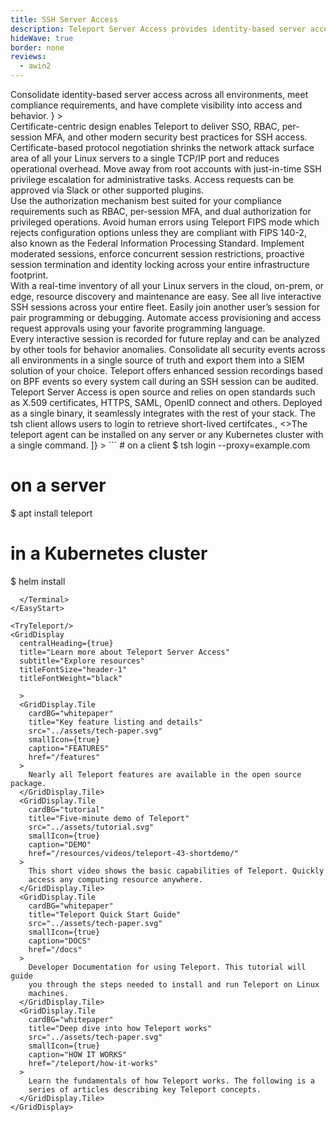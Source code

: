 ```yaml
---
title: SSH Server Access
description: Teleport Server Access provides identity-based server access across all environments
hideWave: true
border: none
reviews:
  - awin2
---
```



<Section bg="grayWave">
  <AnimationHeader
    title="Teleport Server Access"
    subtitle="Teleport Access Plane"
    description={
      <>
        Consolidate identity-based server access across all environments, meet
        compliance requirements, and have complete visibility into access and
        behavior.
      </>
    }
  >
  <TerminalAnimation text="server"/>
  </AnimationHeader>
  <AnnouncementBar />
</Section>
<Section bg="waveLight">
  <ProductBanner
    imgPosition="right"
    title="Easily secure your servers using security best practices"
    subtitle="For DevSecOps"
    src="../assets/server-access.png"
    alt="a diagram of server architecture"
    description="Teleport delivers industry best practices for SSH access with minimal configuration. Easily enforce MFA, RBAC, and SSO using identity-based short-lived certificates and leave SSH keys behind."
  >
    <ProductBanner.Item title="Certificate-based access">
      Certificate-centric design enables Teleport to deliver SSO, RBAC, per-session MFA, and other modern security best practices for SSH access.
    </ProductBanner.Item>
    <ProductBanner.Item title="TLS routing">
      Certificate-based protocol negotiation shrinks the network attack surface area of all your Linux servers to a single TCP/IP port and reduces operational overhead.
    </ProductBanner.Item>
    <ProductBanner.Item title="Access requests">
      Move away from root accounts with just-in-time SSH privilege escalation for administrative tasks. Access requests can be approved via Slack or other supported plugins.
    </ProductBanner.Item>
  </ProductBanner>
</Section>

<Section bg="grayWave">
  <ProductBanner
    imgPosition="left"
    title="Meet compliance requirements"
    subtitle="For compliance-minded engineers"
    src="../assets/meet_compliance_requirements@2x.png"
    alt="a diagram of server architecture"
    description="Teleport was designed to continuously maintain compliance and pass audits with minimal configuration. The supported standards include SOC2, FedRAMP, HIPAA, ISO 27001, PCI and more."
  >
    <ProductBanner.Item title="Advanced authorization">
      Use the authorization mechanism best suited for your compliance requirements such as RBAC, per-session MFA, and dual authorization for privileged operations.
    </ProductBanner.Item>
    <ProductBanner.Item title="FIPS mode">
      Avoid human errors using Teleport FIPS mode which rejects configuration options unless they are compliant with FIPS 140-2, also known as the Federal Information Processing Standard.
    </ProductBanner.Item>
    <ProductBanner.Item title="Session controls">
      Implement moderated sessions, enforce concurrent session restrictions, proactive session termination and identity locking across your entire infrastructure footprint.
    </ProductBanner.Item>
  </ProductBanner>
</Section>
<Section bg="wavelight">
  <ProductBanner
    imgPosition="right"
    title="Access that doesn't get in the way"
    subtitle="For developers"
    src="../assets/globe-laptop-image@2x-right-side.png"
    alt="a diagram of server architecture"
    description="Designed for cloud-native workloads across multiple environments, Teleport works with existing CI/CD solutions, in a terminal, and in a browser. SSH permissions are always in sync with other layers of your stack removing the need to juggle shared secrets, or hop between VPNs and multiple access points."
  >
    <ProductBanner.Item title="Live server inventory">
      With a real-time inventory of all your Linux servers in the cloud, on-prem, or edge, resource discovery and maintenance are easy.
    </ProductBanner.Item>
    <ProductBanner.Item title="Shared sessions">
      See all live interactive SSH sessions across your entire fleet. Easily join another user’s session for pair programming or debugging.
    </ProductBanner.Item>
    <ProductBanner.Item title="Access as code">
      Automate access provisioning and access request approvals using your favorite programming language.
    </ProductBanner.Item>
  </ProductBanner>
</Section>
<Section bg="grayWave">
  <ProductBanner
    imgPosition="left"
    title="Complete visibility into access and behavior"
    subtitle="For security professionals"
    src="../assets/complete-visibility.png"
    alt="a diagram of server architecture"
    description="Teleport provides a live view and an audit log for server sessions, filesystem changes, data transfers, command executions, and other security events making it easy to see what’s happening and who is responsible."
  >
    <ProductBanner.Item title="Session recording">
      Every interactive session is recorded for future replay and can be
      analyzed by other tools for behavior anomalies.
    </ProductBanner.Item>
    <ProductBanner.Item title="Unified audit log">
      Consolidate all security events across all environments in a single source of truth and export them into a SIEM solution of your choice.
    </ProductBanner.Item>
    <ProductBanner.Item title="Kernel-level logging">
      Teleport offers enhanced session recordings based on BPF events so every system call during an SSH session can be audited.
    </ProductBanner.Item>
  </ProductBanner>
</Section>
<Section bg="grayGradient">
  <Feedback reviews={meta.reviews} />
</Section>

<VideoBanner title="Demo Video" videoId="tUXYtwP-Kvw" />
<WorksWith title="Works with everything you have">
  Teleport Server Access is open source and relies on open standards such as
  X.509 certificates, HTTPS, SAML, OpenID connect and others. Deployed as a
  single binary, it seamlessly integrates with the rest of your stack.
</WorksWith>
<EasyStart
  description="Teleport is easy to deploy and use. We believe that simplicity and good user experience are key to first-class security."
  listDescription="Teleport consists of just two binaries."
  listItems={[
    <>The <span style={{color: "#512FC9", fontFamily: "Ubuntu Mono"}}>tsh</span> client allows users to login to retrieve short-lived certifcates.</>,
    <>The <span style={{color: "#512FC9", fontFamily: "Ubuntu Mono"}}>teleport</span> agent can be installed on any server or any Kubernetes cluster with a single command.</>
  ]}
>
  <Terminal>
```
# on a client
$ tsh login --proxy=example.com

# on a server
$ apt install teleport

# in a Kubernetes cluster
$ helm install
```
  </Terminal>
</EasyStart>

<TryTeleport/>
<GridDisplay
  centralHeading={true}
  title="Learn more about Teleport Server Access"
  subtitle="Explore resources"
  titleFontSize="header-1"
  titleFontWeight="black"

  >
  <GridDisplay.Tile
    cardBG="whitepaper"
    title="Key feature listing and details"
    src="../assets/tech-paper.svg"
    smallIcon={true}
    caption="FEATURES"
    href="/features"
  >
    Nearly all Teleport features are available in the open source package.
  </GridDisplay.Tile>
  <GridDisplay.Tile
    cardBG="tutorial"
    title="Five-minute demo of Teleport"
    src="../assets/tutorial.svg"
    smallIcon={true}
    caption="DEMO"
    href="/resources/videos/teleport-43-shortdemo/"
  >
    This short video shows the basic capabilities of Teleport. Quickly
    access any computing resource anywhere.
  </GridDisplay.Tile>
  <GridDisplay.Tile
    cardBG="whitepaper"
    title="Teleport Quick Start Guide"
    src="../assets/tech-paper.svg"
    smallIcon={true}
    caption="DOCS"
    href="/docs"
  >
    Developer Documentation for using Teleport. This tutorial will guide
    you through the steps needed to install and run Teleport on Linux
    machines.
  </GridDisplay.Tile>
  <GridDisplay.Tile
    cardBG="whitepaper"
    title="Deep dive into how Teleport works"
    src="../assets/tech-paper.svg"
    smallIcon={true}
    caption="HOW IT WORKS"
    href="/teleport/how-it-works"
  >
    Learn the fundamentals of how Teleport works. The following is a
    series of articles describing key Teleport concepts.
  </GridDisplay.Tile>
</GridDisplay>
